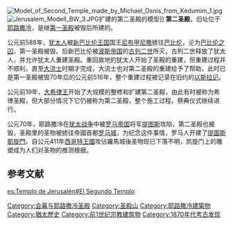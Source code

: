 {{expand|time=2015-04-08T08:34:29+00:00}}
{{refimprove|time=2015-04-08T08:34:03+00:00}}
[[File:Model_of_Second_Temple_made_by_Michael_Osnis_from_Kedumim_1.jpg|thumb]]
[[File:Jerusalem_Modell_BW_3.JPG|thumb]]扩建的第二圣殿的模型]] 
'''第二圣殿'''，旧址位于[[耶路撒冷|耶路撒冷]]，是继[[第一圣殿|第一圣殿]]被毁后所建的。

公元前586年，[[犹太人|犹太人]]被[[新巴比伦王国|新巴比伦王国]]国王[[尼布甲尼撒|尼布甲尼撒]]掳往[[巴比伦|巴比伦]]，沦为[[巴比伦之囚|巴比伦之囚]]，第一圣殿被毁。后新巴比伦被[[波斯帝国|波斯帝国]]的[[古列二世|古列二世]]所灭，古列二世释放了犹太人，并允许犹太人重建圣殿。重回故地的犹太人开始了圣殿的重建，但重建过程并不顺利，直至[[大流士一世|大流士]]时期才完成，大流士也对第二圣殿的重建给予了帮助，此时已是第一圣殿被毁70年后的公元前516年，整个重建过程被记录在旧约的[[以斯拉记|以斯拉记]]。

公元前19年，[[大希律王|大希律王]]开始了大规模的整修和扩建第二圣殿，由此有时被称为希律圣殿，但大部分情况下它仍被称为第二圣殿，整个施工过程，祭典仪式继续进行。 

公元70年，耶路撒冷在[[犹太战争|犹太战争]]中被[[罗马帝国|罗马帝国]]将军[[提圖斯|提图斯]]攻陷，第二圣殿也被毁，圣殿里的圣物被掳往帝國首都[[罗马城|罗马城]]，为纪念这件事情，罗马人开建了[[提圖斯凱旋門|提圖斯凱旋門]]。自公元411年[[西哥特王國|西哥特王國]]攻佔羅馬城後圣物现已下落不明，凯旋门上的雕塑成为人们对圣物的推测根据。

== 参考文献 ==
{{commons category|Second Jewish temple in Jerusalem}}

[[Category:会幕与耶路撒冷圣殿|Category:会幕与耶路撒冷圣殿]]
[[Category:圣殿山|Category:圣殿山]]
[[Category:耶路撒冷建築物|Category:耶路撒冷建築物]]
[[Category:猶太歷史|Category:猶太歷史]]
[[Category:前1世纪宗教建筑物|Category:前1世纪宗教建筑物]]
[[Category:1870年代考古发现|Category:1870年代考古发现]]

[[es:Templo_de_Jerusalén#El_Segundo_Templo|es:Templo de Jerusalén#El Segundo Templo]]